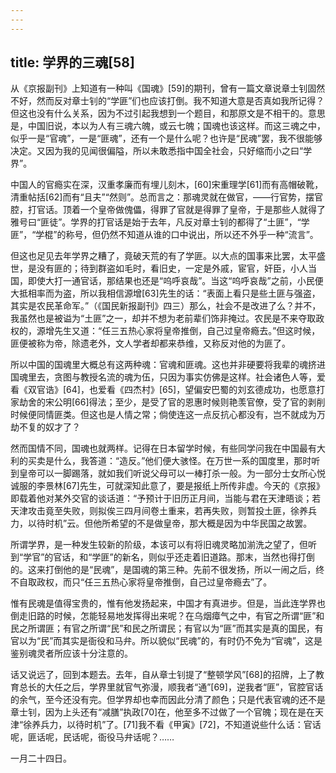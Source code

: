 ```yaml
---
---
---
```

title: 学界的三魂[58]
---




从《京报副刊》上知道有一种叫《国魂》[59]的期刊，曾有一篇文章说章士钊固然不好，然而反对章士钊的“学匪”们也应该打倒。我不知道大意是否真如我所记得？但这也没有什么关系，因为不过引起我想到一个题目，和那原文是不相干的。意思是，中国旧说，本以为人有三魂六魄，或云七魄；国魂也该这样。而这三魂之中，似乎一是“官魂”，一是“匪魂”，还有一个是什么呢？也许是“民魂”罢，我不很能够决定。又因为我的见闻很偏隘，所以未敢悉指中国全社会，只好缩而小之曰“学界”。

中国人的官瘾实在深，汉重孝廉而有埋儿刻木，[60]宋重理学[61]而有高帽破靴，清重帖括[62]而有“且夫”“然则”。总而言之：那魂灵就在做官，——行官势，摆官腔，打官话。顶着一个皇帝做傀儡，得罪了官就是得罪了皇帝，于是那些人就得了雅号曰“匪徒”。学界的打官话是始于去年，凡反对章士钊的都得了“土匪”，“学匪”，“学棍”的称号，但仍然不知道从谁的口中说出，所以还不外乎一种“流言”。

但这也足见去年学界之糟了，竟破天荒的有了学匪。以大点的国事来比罢，太平盛世，是没有匪的；待到群盗如毛时，看旧史，一定是外戚，宦官，奸臣，小人当国，即使大打一通官话，那结果也还是“呜呼哀哉”。当这“呜呼哀哉”之前，小民便大抵相率而为盗，所以我相信源增[63]先生的话：“表面上看只是些土匪与强盗，其实是农民革命军。”（《国民新报副刊》四三）那么，社会不是改进了么？并不，我虽然也是被谥为“土匪”之一，却并不想为老前辈们饰非掩过。农民是不来夺取政权的，源增先生又道：“任三五热心家将皇帝推倒，自己过皇帝瘾去。”但这时候，匪便被称为帝，除遗老外，文人学者却都来恭维，又称反对他的为匪了。

所以中国的国魂里大概总有这两种魂：官魂和匪魂。这也并非硬要将我辈的魂挤进国魂里去，贪图与教授名流的魂为伍，只因为事实仿佛是这样。社会诸色人等，爱看《双官诰》[64]，也爱看《四杰村》[65]，望偏安巴蜀的刘玄德成功，也愿意打家劫舍的宋公明[66]得法；至少，是受了官的恩惠时候则艳羡官僚，受了官的剥削时候便同情匪类。但这也是人情之常；倘使连这一点反抗心都没有，岂不就成为万劫不复的奴才了？

然而国情不同，国魂也就两样。记得在日本留学时候，有些同学问我在中国最有大利的买卖是什么，我答道：“造反。”他们便大骇怪。在万世一系的国度里，那时听到皇帝可以一脚踢落，就如我们听说父母可以一棒打杀一般。为一部分士女所心悦诚服的李景林[67]先生，可就深知此意了，要是报纸上所传非虚。今天的《京报》即载着他对某外交官的谈话道：“予预计于旧历正月间，当能与君在天津晤谈；若天津攻击竟至失败，则拟俟三四月间卷土重来，若再失败，则暂投土匪，徐养兵力，以待时机”云。但他所希望的不是做皇帝，那大概是因为中华民国之故罢。

所谓学界，是一种发生较新的阶级，本该可以有将旧魂灵略加湔洗之望了，但听到“学官”的官话，和“学匪”的新名，则似乎还走着旧道路。那末，当然也得打倒的。这来打倒他的是“民魂”，是国魂的第三种。先前不很发扬，所以一闹之后，终不自取政权，而只“任三五热心家将皇帝推倒，自己过皇帝瘾去”了。

惟有民魂是值得宝贵的，惟有他发扬起来，中国才有真进步。但是，当此连学界也倒走旧路的时候，怎能轻易地发挥得出来呢？在乌烟瘴气之中，有官之所谓“匪”和民之所谓匪；有官之所谓“民”和民之所谓民；有官以为“匪”而其实是真的国民，有官以为“民”而其实是衙役和马弁。所以貌似“民魂”的，有时仍不免为“官魂”，这是鉴别魂灵者所应该十分注意的。

话又说远了，回到本题去。去年，自从章士钊提了“整顿学风”[68]的招牌，上了教育总长的大任之后，学界里就官气弥漫，顺我者“通”[69]，逆我者“匪”，官腔官话的余气，至今还没有完。但学界却也幸而因此分清了颜色；只是代表官魂的还不是章士钊，因为上头还有“减膳”执政[70]在，他至多不过做了一个官魄；现在是在天津“徐养兵力，以待时机”了。[71]我不看《甲寅》[72]，不知道说些什么话：官话呢，匪话呢，民话呢，衙役马弁话呢？……

一月二十四日。
